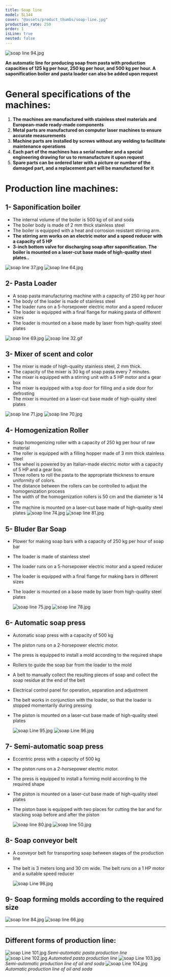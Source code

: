 ```yaml
---
title: Soap line
model: SL144
cover: "@assets/product_thumbs/soap-line.jpg"
production_rate: 250
order: 1
isLine: true
nested: false
---
```



<ProductTabs />

![soap line 94.jpg](@assets/article_images/soap-line/soap-line-94.jpg)

**An automatic line for producing soap from pasta with production capacities of 125 kg per hour,
250 kg per hour, and 500 kg per hour. A saponification boiler and pasta loader can
also be added upon request**

# **General specifications of the machines:**

1. **The machines are manufactured with stainless steel materials and European-made ready-made components**
2. **Metal parts are manufactured on computer laser machines to ensure accurate measurements**
3. **Machine parts are installed by screws without any welding to facilitate maintenance operations**
4. **Each part of the machines has a serial number and a special engineering drawing for us to remanufacture it upon request**
5. **Spare parts can be ordered later with a picture or number of the damaged part, and a replacement part will be manufactured for it**

# **Production line machines:**

## **1- Saponification boiler**

-   The internal volume of the boiler is 500 kg of oil and soda
-   The boiler body is made of 2 mm thick stainless steel
-   The boiler is equipped with a heat and corrosion resistant stirring arm.
-   **The stirring arm works on an electric motor and a speed reducer with a capacity of 5 HP**
-   **3-inch bottom valve for discharging soap after saponification. The boiler is mounted on a laser-cut base made of high-quality steel plates..**

![soap line 37.jpg](@assets/article_images/soap-line/soap-line-37.jpg)
![soap line 64.jpg](@assets/article_images/soap-line/soap-line-64.jpg)

## **2- Pasta Loader**

-   A soap pasta manufacturing machine with a capacity of 250 kg per hour
-   The body of the loader is made of stainless steel
-   The loader runs on a 5-horsepower electric motor and a speed reducer
-   The loader is equipped with a final flange for making pasta of different sizes
-   The loader is mounted on a base made by laser from high-quality steel plates

![soap line 69.jpg](@assets/article_images/soap-line/soap-line-69.jpg)
![soap line 32.gif](@assets/article_images/soap-line/soap-line-32.gif)

## **3- Mixer of scent and color**

-   The mixer is made of high-quality stainless steel, 2 mm thick.
-   The capacity of the mixer is 30 kg of soap pasta every 7 minutes.
-   The mixer is equipped with a stirring unit with a 5 HP motor and a gear box
-   The mixer is equipped with a top door for filling and a side door for defrosting
-   The mixer is mounted on a laser-cut base made of high-quality steel plates

![soap line 71.jpg](@assets/article_images/soap-line/soap-line-71.jpg)
![soap line 70.jpg](@assets/article_images/soap-line/soap-line-70.jpg)

## **4- Homogenization Roller**

-   Soap homogenizing roller with a capacity of 250 kg per hour of raw material
-   The roller is equipped with a filling hopper made of 3 mm thick stainless steel
-   The wheel is powered by an Italian-made electric motor with a capacity of 5 HP and a gear box.
-   Three rollers to roll the pasta to the appropriate thickness to ensure uniformity of colors.
-   The distance between the rollers can be controlled to adjust the homogenization process
-   The width of the homogenization rollers is 50 cm and the diameter is 14 cm
-   The machine is mounted on a laser-cut base made of high-quality steel plates
    ![soap line 74.jpg](@assets/article_images/soap-line/soap-line-74.jpg)
    ![soap line 81.jpg](@assets/article_images/soap-line/soap-line-81.jpg)

## **5- Bluder Bar Soap**

-   Plower for making soap bars with a capacity of 250 kg per hour of soap bar
-   The loader is made of stainless steel
-   The loader runs on a 5-horsepower electric motor and a speed reducer
-   The loader is equipped with a final flange for making bars in different sizes
-   The loader is mounted on a base made by laser from high-quality steel plates

    ![soap line 75.jpg](@assets/article_images/soap-line/soap-line-75.jpg)
    ![soap line 78.jpg](@assets/article_images/soap-line/soap-line-78.jpg)

## **6- Automatic soap press**

-   Automatic soap press with a capacity of 500 kg
-   The piston runs on a 2-horsepower electric motor.
-   The press is equipped to install a mold according to the required shape
-   Rollers to guide the soap bar from the loader to the mold
-   A belt to manually collect the resulting pieces of soap and collect the soap residue at the end of the belt
-   Electrical control panel for operation, separation and adjustment
-   The belt works in conjunction with the loader, so that the loader is stopped momentarily during pressing
-   The piston is mounted on a laser-cut base made of high-quality steel plates

    ![soap Line 95.jpg](@assets/article_images/soap-line/soap-line-95.jpg)
    ![soap Line 96.jpg](@assets/article_images/soap-line/soap-line-96.jpg)

## **7- Semi-automatic soap press**

-   Eccentric press with a capacity of 500 kg
-   The piston runs on a 2-horsepower electric motor.
-   The press is equipped to install a forming mold according to the required shape
-   The piston is mounted on a laser-cut base made of high-quality steel plates
-   The piston base is equipped with two places for cutting the bar and for stacking soap before and after the piston

    ![soap line 80.jpg](@assets/article_images/soap-line/soap-line-80.jpg)
    ![soap line 50.jpg](@assets/article_images/soap-line/soap-line-50.jpg)

## **8- Soap conveyor belt**

-   A conveyor belt for transporting soap between stages of the production line
-   The belt is 3 meters long and 30 cm wide. The belt runs on a 1 HP motor and a suitable speed reducer

    ![soap Line 98.jpg](@assets/article_images/soap-line/soap-line-98.jpg)

## 9- Soap forming molds according to the required size

![soap line 84.jpg](@assets/article_images/soap-line/soap-line-84.jpg)
![soap line 66.jpg](@assets/article_images/soap-line/soap-line-66.jpg)

---

## **Different forms of production line:**

![soap Line 101.jpg](@assets/article_images/soap-line/soap-line-101.jpg)
_Semi-automatic pasta production line_
![soap Line 102.jpg](@assets/article_images/soap-line/soap-line-102.jpg)
_Automated pasta production line_
![soap Line 103.jpg](@assets/article_images/soap-line/soap-line-103.jpg)
_Semi-automatic production line of oil and soda_
![soap Line 104.jpg](@assets/article_images/soap-line/soap-line-104.jpg)
_Automatic production line of oil and soda_
